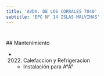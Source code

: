 ```yaml
---
title: 'AVDA. DE LOS CORRALES 7040'
subtitle: 'EPC N° 14 ISLAS MALVINAS'
---
```


#


 ## Mantenimiento

*  (2022) Calefaccion y Refrigeracion 
    + Instalación para A°A°



